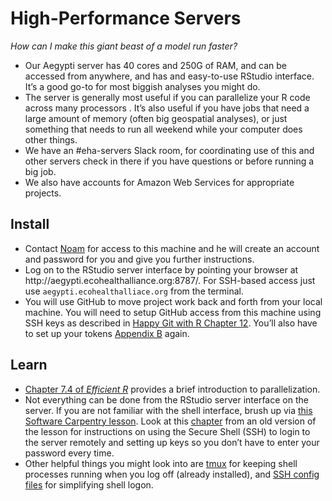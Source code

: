 # High-Performance Servers


*How can I make this giant beast of a model run faster?*

-   Our Aegypti server has 40 cores and
    250G of RAM, and can be accessed from anywhere, and has and
    easy-to-use RStudio interface. It's a good go-to for most biggish
    analyses you might do.
-   The server is generally most useful if you can parallelize your R
    code across many processors . It's also useful if you have jobs that
    need a large amount of memory (often big geospatial analyses), or
    just something that needs to run all weekend while your computer
    does other things.
-   We have an #eha-servers Slack room, for coordinating use of this and other
    servers check in there if you have questions or before running a big
    job.
-   We also have accounts for Amazon Web Services for
    appropriate projects.

<div style="width: 100%; text-align: center;">
<div data-netdata="system.cpu" data-dimensions="user" data-chart-library="easypiechart" data-easypiechart-max-value="100" data-units="%" data-width="150px" data-after="-60" data-points="60" data-title="CPU Usage" data-units="%" data-colors="#FF5555"></div>
<div data-netdata="system.ram" data-dimensions="used|buffers|active|wired" data-append-options="percentage" data-chart-library="easypiechart" data-title="RAM Usage" data-units="%" data-easypiechart-max-value="100" data-width="150px" data-after="-60" data-points="60" data-colors="#66AA00"></div>
<div data-netdata="disk_space._" data-title="Hard Disk Usage" data-append-options="percentage" data-decimal-digits="0" data-dimensions="used" data-chart-library="easypiechart" data-width="150px" data-after="-60" data-points="60" data-easypiechart-max-value="100" data-units="%"></div>
<script type="text/javascript" src="http://aegypti.ecohealthalliance.org:22051/status/dashboard.js"></script>
</div>


## Install

-   Contact [Noam](mailto:ross@ecohealthalliance.org) for access to this
    machine and he will create an account and password for you and give
    you further instructions.
-   Log on to the RStudio server interface by pointing your browser at http://aegypti.ecohealthalliance.org:8787/.
    For SSH-based access just use `aegypti.ecohealthalliace.org` from the terminal.
-   You will use GitHub to move project work back and forth from your
    local machine. You will need to setup GitHub access from this
    machine using SSH keys as described in [Happy Git with R Chapter
    12](http://happygitwithr.com/ssh-keys.html). You'll also have to set
    up your tokens [Appendix
    B](http://happygitwithr.com/github-pat.html) again.

## Learn

-   [Chapter 7.4 of *Efficient
    R*](https://csgillespie.github.io/efficientR/performance.html#performance-parallel)
    provides a brief introduction to parallelization.
-   Not everything can be done from the RStudio server interface on
    the server. If you are not familiar with the shell interface, brush
    up via [this Software Carpentry
    lesson](http://swcarpentry.github.io/shell-novice/). Look at this
    [chapter](http://v4.software-carpentry.org/shell/ssh.html) from an
    old version of the lesson for instructions on using the Secure
    Shell (SSH) to login to the server remotely and setting up keys so
    you don't have to enter your password every time.
-   Other helpful things you might look into are [tmux](https://tmux.github.io/)
    for keeping shell processes running when you log off (already installed), and
    [SSH config files](http://nerderati.com/2011/03/17/simplify-your-life-with-an-ssh-config-file/) for simplifying shell logon.

